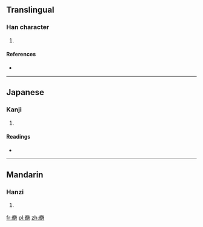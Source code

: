 ==Translingual==

===Han character===
{{Han char|rn=37|rad=大|as=09|sn=12|four=|canj=一大日月 (MKAB)}}

# {{defn|Han|sort=大09}}

====References====
* {{Han ref|kx=0253.110|dkj=05966|dj=0515.020|hdz=21516.010|uh=5963|ud=22883}}

----

==Japanese==

===Kanji===
{{ja-kanji|grade=|rs=大09}}

# {{defn|lang=ja|sort=大09}}

====Readings====
* {{ja-readings|on=[[わん]] (wan), [[こう]] (kō)|kun=[[あきらか]] (akiraka)}}

----

==Mandarin==

===Hanzi===
{{cmn-hanzi|pin=[[wěng]] ([[weng3]])|wg=weng<sup>3</sup>}}

# {{defn|lang=cmn|sort=大09}}

[[fr:奣]]
[[pl:奣]]
[[zh:奣]]